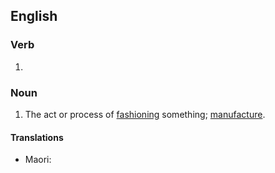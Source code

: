 ==English==

===Verb===
{{head|en|present participle}}

# {{present participle of|fashion|lang=en|nocat=1}}

===Noun===
{{en-noun}}

# The act or process of [[fashion]]ing something; [[manufacture]].

====Translations====
{{trans-top|the process of making something}}
* Maori: {{t|mi|auahatanga}}
{{trans-mid}}
{{trans-bottom}}